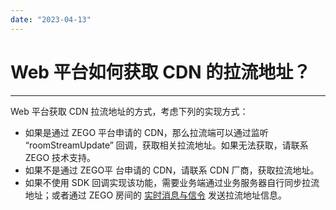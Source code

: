 ```yaml
---
date: "2023-04-13"
---
```

# Web 平台如何获取 CDN 的拉流地址？

- - -


Web 平台获取 CDN 拉流地址的方式，考虑下列的实现方式：

- 如果是通过 ZEGO 平台申请的 CDN，那么拉流端可以通过监听 “roomStreamUpdate” 回调，获取相关拉流地址。如果无法获取，请联系 ZEGO 技术支持。
- 如果不是通过 ZEGO平 台申请的 CDN，请联系 CDN 厂商，获取拉流地址。
- 如果不使用 SDK 回调实现该功能，需要业务端通过业务服务器自行同步拉流地址；或者通过 ZEGO 房间的 [实时消息与信令](/real-time-video-android-java/room/messaging-and-signaling) 发送拉流地址信息。